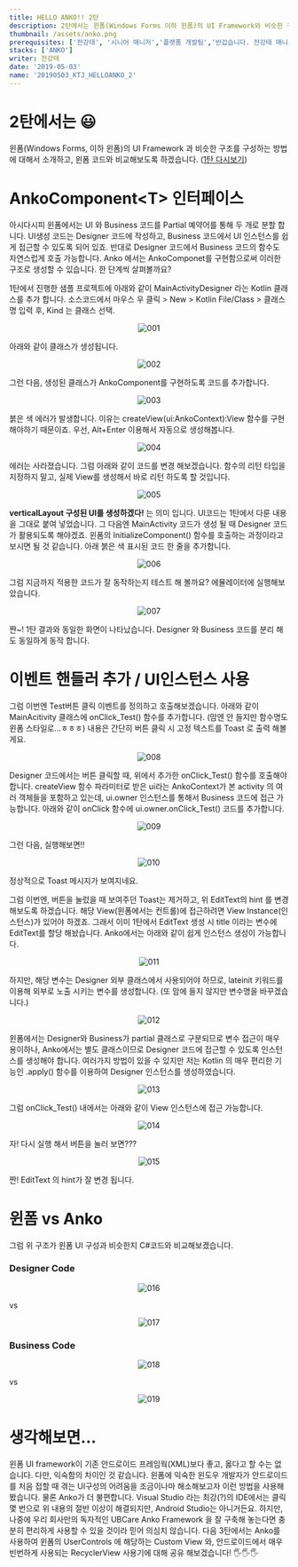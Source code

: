 ---
title: HELLO ANKO!! 2탄
description: 2탄에서는 윈폼(Windows Forms 이하 윈폼)의 UI Framework와 비슷한 구조를 구성하는 방법에 대해서 소개하고 윈폼 코드와 비교해보도록 하겠습니다
thumbnail: /assets/anko.png
prerequisites: ['전강태', '시니어 매니저','플랫폼 개발팀','반갑습니다. 전강태 매니저입니다. 저는 유비케어에서 프론트엔드 개발을 담당하고 있습니다. 동물과 최신 기술에 관심이 많습니다.']
stacks: ['ANKO']
writer: 전강태
date: '2019-05-03'
name: '20190503_KTJ_HELLOANKO_2'
---


# 2탄에서는 😃

<p>윈폼(Windows Forms, 이하 윈폼)의 UI Framework 과 비슷한 구조를 구성하는 방법에 대해서 소개하고, 윈폼 코드와 비교해보도록 하겠습니다. (️<span><a className="a-custom" href="http://tech.ubcare.co.kr/post/2019/04/25/hello-anko-1.html">1탄 다시보기</a></span>)</p>


# AnkoComponent\<T\> 인터페이스

아시다시피 윈폼에서는 UI 와 Business 코드를 Partial 예약어를 통해 두 개로 분할 합니다. UI생성 코드는 Designer 코드에 작성하고, Business 코드에서 UI 인스턴스를 쉽게 접근할 수 있도록 되어 있죠. 반대로 Designer 코드에서 Business 코드의 함수도 자연스럽게 호출 가능합니다. Anko 에서는 AnkoComponet를 구현함으로써 이러한 구조로 생성할 수 있습니다. 한 단계씩 살펴볼까요?



1탄에서 진행한 샘플 프로젝트에 아래와 같이 MainActivityDesigner 라는 Kotlin 클래스를 추가 합니다. 소스코드에서 마우스 우 클릭 > New > Kotlin File/Class > 클래스 명 입력 후, Kind 는 클래스 선택.

<p align="center">
<img src={`/20190503_KTJ_HELLOANKO_2/001.png`} alt="001"/>
</p>

아래와 같이 클래스가 생성됩니다.

<p align="center">
<img src={`/20190503_KTJ_HELLOANKO_2/002.png`} alt="002"/>
</p>

그런 다음, 생성된 클래스가 AnkoComponent를 구현하도록 코드를 추가합니다.

<p align="center">
<img src={`/20190503_KTJ_HELLOANKO_2/003.png`} alt="003"/>
</p>

붉은 색 에러가 발생합니다. 이유는 createView(ui:AnkoContext):View 함수를 구현해야하기 때문이죠. 우선, Alt+Enter 이용해서 자동으로 생성해봅니다.

<p align="center">
<img src={`/20190503_KTJ_HELLOANKO_2/004.png`} alt="004"/>
</p>

에러는 사라졌습니다. 그럼 아래와 같이 코드를 변경 해보겠습니다. 함수의 리턴 타입을 지정하지 말고, 실제 View를 생성해서 바로 리턴 하도록 할 것입니다.

<p align="center">
<img src={`/20190503_KTJ_HELLOANKO_2/005.png`} alt="005"/>
</p>

**verticalLayout 구성된 UI를 생성하겠다!** 는 의미 입니다. UI코드는 1탄에서 다룬 내용을 그대로 붙여 넣었습니다. 그 다음엔 MainActivity 코드가 생성 될 때 Designer 코드가 활용되도록 해야겠죠. 윈폼의 InitializeComponent() 함수를 호출하는 과정이라고 보시면 될 것 같습니다. 아래 붉은 색 표시된 코드 한 줄을 추가합니다.

<p align="center">
<img src={`/20190503_KTJ_HELLOANKO_2/006.png`} alt="006"/>
</p>

그럼 지금까지 적용한 코드가 잘 동작하는지 테스트 해 볼까요? 에뮬레이터에 실행해보았습니다.

<p align="center">
<img src={`/20190503_KTJ_HELLOANKO_2/007.png`} alt="007"/>
</p>

쨘~! 1탄 결과와 동일한 화면이 나타났습니다. Designer 와 Business 코드를 분리 해도 동일하게 동작 합니다.

# 이벤트 핸들러 추가 / UI인스턴스 사용

그럼 이번엔 Test버튼 클릭 이벤트를 정의하고 호출해보겠습니다. 아래와 같이 MainAcitivity 클래스에 onClick_Test() 함수를 추가합니다. (맘엔 안 들지만 함수명도 윈폼 스타일로…ㅎㅎㅎ) 내용은 간단히 버튼 클릭 시 고정 텍스트를 Toast 로 출력 해볼게요.

<p align="center">
<img src={`/20190503_KTJ_HELLOANKO_2/008.png`} alt="008"/>
</p>

Designer 코드에서는 버튼 클릭할 때, 위에서 추가한 onClick_Test() 함수를 호출해야 합니다. createView 함수 파라미터로 받은 ui라는 AnkoContext가 본 activity 의 여러 객체들을 포함하고 있는데, ui.owner 인스턴스를 통해서 Business 코드에 접근 가능합니다. 아래와 같이 onClick 함수에 ui.owner.onClick_Test() 코드를 추가합니다.

<p align="center">
<img src={`/20190503_KTJ_HELLOANKO_2/009.png`} alt="009"/>
</p>

그런 다음, 실행해보면!!

<p align="center">
<img src={`/20190503_KTJ_HELLOANKO_2/010.png`} alt="010"/>
</p>

정상적으로 Toast 메시지가 보여지네요.


그럼 이번엔, 버튼을 눌렀을 때 보여주던 Toast는 제거하고, 위 EditText의 hint 를 변경해보도록 하겠습니다. 해당 View(윈폼에서는 컨트롤)에 접근하려면 View Instance(인스턴스)가 있어야 하겠죠. 그래서 이미 1탄에서 EditText 생성 시 title 이라는 변수에 EditText를 할당 해놨습니다. Anko에서는 아래와 같이 쉽게 인스턴스 생성이 가능합니다.

<p align="center">
<img src={`/20190503_KTJ_HELLOANKO_2/011.png`} alt="011"/>
</p>

하지만, 해당 변수는 Designer 외부 클래스에서 사용되어야 하므로, lateinit 키워드를 이용해 외부로 노출 시키는 변수를 생성합니다. (또 맘에 들지 않지만 변수명을 바꾸겠습니다.)

<p align="center">
<img src={`/20190503_KTJ_HELLOANKO_2/012.png`} alt="012"/>
</p>

윈폼에서는 Designer와 Business가 partial 클래스로 구분되므로 변수 접근이 매우 용이하나, Anko에서는 별도 클래스이므로 Designer 코드에 접근할 수 있도록 인스턴스를 생성해야 합니다. 여러가지 방법이 있을 수 있지만 저는 Kotlin 의 매우 편리한 기능인 .apply() 함수를 이용하여 Designer 인스턴스를 생성하였습니다.

<p align="center">
<img src={`/20190503_KTJ_HELLOANKO_2/013.png`} alt="013"/>
</p>

그럼 onClick_Test() 내에서는 아래와 같이 View 인스턴스에 접근 가능합니다.

<p align="center">
<img src={`/20190503_KTJ_HELLOANKO_2/014.png`} alt="014"/>
</p>

자! 다시 실행 해서 버튼을 눌러 보면???

<p align="center">
<img src={`/20190503_KTJ_HELLOANKO_2/015.png`} alt="015"/>
</p>

짠! EditText 의 hint가 잘 변경 됩니다.

# 윈폼 vs Anko

그럼 위 구조가 윈폼 UI 구성과 비슷한지 C#코드와 비교해보겠습니다.

### Designer Code

<p align="center">
<img src={`/20190503_KTJ_HELLOANKO_2/016.png`} alt="016"/>
</p>

 vs

<p align="center">
<img src={`/20190503_KTJ_HELLOANKO_2/017.png`} alt="017"/>
</p>

### Business Code

<p align="center">
<img src={`/20190503_KTJ_HELLOANKO_2/018.png`} alt="018"/>
</p>

 vs

<p align="center">
<img src={`/20190503_KTJ_HELLOANKO_2/019.png`} alt="019"/>
</p>

# 생각해보면…

윈폼 UI framework이 기존 안드로이드 프레임웍(XML)보다 좋고, 옳다고 할 수는 없습니다. 다만, 익숙함의 차이인 것 같습니다. 윈폼에 익숙한 윈도우 개발자가 안드로이드를 처음 접할 때 겪는 UI구성의 어려움을 조금이나마 해소해보고자 이런 방법을 사용해봤습니다. 물론 Anko가 더 불편합니다. Visual Studio 라는 최강(?)의 IDE에서는 클릭 몇 번으로 위 내용의 절반 이상이 해결되지만, Android Studio는 아니거든요. 하지만, 나중에 우리 회사만의 독자적인 UBCare Anko Framework 을 잘 구축해 놓는다면 충분히 편리하게 사용할 수 있을 것이라 믿어 의심치 않습니다. 다음 3탄에서는 Anko를 사용하여 윈폼의 UserControls 에 해당하는 Custom View 와, 안드로이드에서 매우 빈번하게 사용되는 RecyclerView 사용기에 대해 공유 해보겠습니다! 🖐️🖐️🖐️

